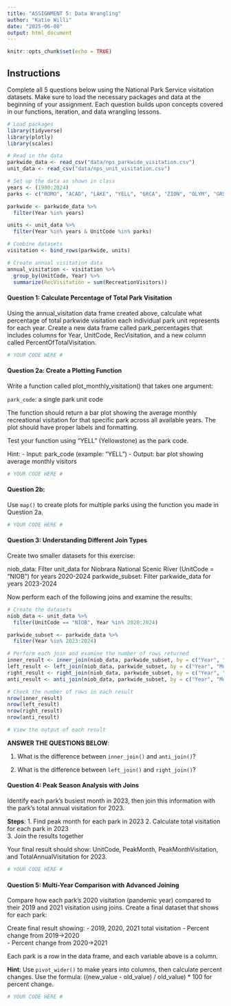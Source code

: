 ```yaml
---
title: "ASSIGNMENT 5: Data Wrangling"
author: "Katie Willi"
date: "2025-06-08"
output: html_document
---
```


```r
knitr::opts_chunk$set(echo = TRUE)
```

## Instructions

Complete all 5 questions below using the National Park Service visitation datasets. Make sure to load the necessary packages and data at the beginning of your assignment. Each question builds upon concepts covered in our functions, iteration, and data wrangling lessons.

```r
# Load packages
library(tidyverse)
library(plotly)
library(scales)

# Read in the data
parkwide_data <- read_csv("data/nps_parkwide_visitation.csv")
unit_data <- read_csv("data/nps_unit_visitation.csv")

# Set up the data as shown in class
years <- (1980:2024)
parks <- c("ROMO", "ACAD", "LAKE", "YELL", "GRCA", "ZION", "OLYM", "GRSM")

parkwide <- parkwide_data %>%
  filter(Year %in% years)

units <- unit_data %>% 
  filter(Year %in% years & UnitCode %in% parks)

# Combine datasets
visitation <- bind_rows(parkwide, units)

# Create annual visitation data
annual_visitation <- visitation %>%
  group_by(UnitCode, Year) %>% 
  summarize(RecVisitation = sum(RecreationVisitors))
```

#### Question 1: Calculate Percentage of Total Park Visitation 

Using the annual_visitation data frame created above, calculate what percentage of total parkwide visitation each individual park unit represents for each year. Create a new data frame called park_percentages that includes columns for Year, UnitCode, RecVisitation, and a new column called PercentOfTotalVisitation.

```r
# YOUR CODE HERE #
```

#### Question 2a: Create a Plotting Function 

Write a function called plot_monthly_visitation() that takes one argument:

`park_code`: a single park unit code 

The function should return a bar plot showing the average monthly recreational visitation for that specific park across all available years. The plot should have proper labels and formatting.

Test your function using "YELL" (Yellowstone) as the park code.

Hint:
- Input: park_code (example: "YELL")
- Output: bar plot showing average monthly visitors

```r
# YOUR CODE HERE #
```

#### Question 2b: 

Use `map()` to create plots for multiple parks using the function you made in Question 2a.

```r
# YOUR CODE HERE #
```

#### Question 3: Understanding Different Join Types

Create two smaller datasets for this exercise:

niob_data: Filter unit_data for Niobrara National Scenic River (UnitCode = "NIOB") for years 2020-2024
parkwide_subset: Filter parkwide_data for years 2023-2024

Now perform each of the following joins and examine the results:

```r
# Create the datasets
niob_data <- unit_data %>% 
  filter(UnitCode == "NIOB", Year %in% 2020:2024)

parkwide_subset <- parkwide_data %>% 
  filter(Year %in% 2023:2024)

# Perform each join and examine the number of rows returned
inner_result <- inner_join(niob_data, parkwide_subset, by = c("Year", "Month"))
left_result <- left_join(niob_data, parkwide_subset, by = c("Year", "Month"))
right_result <- right_join(niob_data, parkwide_subset, by = c("Year", "Month"))
anti_result <- anti_join(niob_data, parkwide_subset, by = c("Year", "Month"))

# Check the number of rows in each result
nrow(inner_result)
nrow(left_result)
nrow(right_result)
nrow(anti_result)

# View the output of each result
```

**ANSWER THE QUESTIONS BELOW**: 

1) What is the difference between `inner_join()` and `anti_join()`?

2) What is the difference between `left_join()` and `right_join()`?

#### Question 4: Peak Season Analysis with Joins 

Identify each park's busiest month in 2023, then join this information with the park's total annual visitation for 2023.

**Steps**:
1. Find peak month for each park in 2023
2. Calculate total visitation for each park in 2023  
3. Join the results together

Your final result should show: UnitCode, PeakMonth, PeakMonthVisitation, and TotalAnnualVisitation for 2023.

```r
# YOUR CODE HERE #
```

#### Question 5: Multi-Year Comparison with Advanced Joining 

Compare how each park's 2020 visitation (pandemic year) compared to their 2019 and 2021 visitation using joins. Create a final dataset that shows for each park:

Create final result showing:
- 2019, 2020, 2021 total visitation
- Percent change from 2019→2020  
- Percent change from 2020→2021

Each park is a row in the data frame, and each variable above is a column. 

**Hint**: Use `pivot_wider()` to make years into columns, then calculate percent changes. Use the formula: ((new_value - old_value) / old_value) * 100 for percent change.

```r
# YOUR CODE HERE #
```

